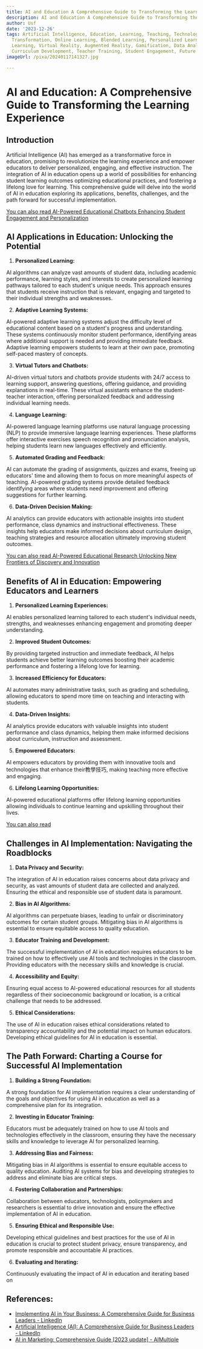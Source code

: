 ```yaml
---
title: AI and Education A Comprehensive Guide to Transforming the Learning Experience
description: AI and Education A Comprehensive Guide to Transforming the Learning Experience
author: Usf
date: '2023-12-26'
tags: Artificial Intelligence, Education, Learning, Teaching, Technology, Innovation,
  Transformation, Online Learning, Blended Learning, Personalized Learning, Adaptive
  Learning, Virtual Reality, Augmented Reality, Gamification, Data Analytics, Assessment,
  Curriculum Development, Teacher Training, Student Engagement, Future of Education
imageUrl: /pixa/20240117141327.jpg

---
```

# **AI and Education: A Comprehensive Guide to  Transforming the Learning Experience**

## **Introduction**

Artificial Intelligence (AI) has emerged as a transformative force in education, promising to revolutionize the  learning experience and empower educators  to deliver  personalized, engaging, and effective instruction. The integration of AI in education opens up a world of possibilities for enhancing student  learning  outcomes optimizing educational practices, and fostering a  lifelong  love for  learning. This comprehensive guide will delve into  the world of AI in education exploring its applications, benefits, challenges, and the path forward for successful implementation.

[You can also read AI-Powered Educational Chatbots Enhancing Student Engagement and Personalization](AI-Powered%20Educational%20Chatbots%20Enhancing%20Student%20Engagement%20and%20Personalization)


## **AI  Applications in  Education: Unlocking the Potential**

1. **Personalized Learning:**

AI algorithms can analyze vast amounts of student data, including academic performance, learning styles, and interests to create  personalized learning  pathways tailored  to each student's unique  needs. This approach ensures that students receive instruction that  is relevant, engaging and targeted to their individual strengths and weaknesses.

2. **Adaptive Learning Systems:**

AI-powered  adaptive learning systems adjust  the difficulty level of educational content based on a student's progress and understanding. These systems continuously monitor student performance, identifying areas where additional support is needed and providing  immediate  feedback. Adaptive learning  empowers students to learn at their own pace, promoting self-paced mastery of concepts.

3. **Virtual Tutors and  Chatbots:**

AI-driven virtual tutors and chatbots provide students with 24/7 access to learning support, answering questions, offering guidance, and providing explanations in real-time. These virtual assistants enhance the student-teacher interaction, offering personalized feedback and addressing individual  learning needs.

4. **Language Learning:**

AI-powered language learning platforms use natural  language processing  (NLP) to  provide immersive language learning experiences. These platforms offer interactive exercises speech recognition and pronunciation analysis, helping students learn new languages  effectively and efficiently.

5. **Automated Grading and Feedback:**

AI can automate the grading of assignments, quizzes and exams,  freeing up educators' time and allowing them to focus on more meaningful aspects of teaching. AI-powered  grading systems provide detailed feedback identifying areas  where students need improvement and  offering suggestions for further learning.

6. **Data-Driven  Decision Making:**

AI analytics can provide educators with actionable  insights into student performance, class dynamics and instructional effectiveness.  These insights help educators make informed decisions about  curriculum design, teaching strategies and resource allocation ultimately improving student outcomes.

[You can also read AI-Powered Educational Research Unlocking New Frontiers of Discovery and Innovation](AI-Powered%20Educational%20Research%20Unlocking%20New%20Frontiers%20of%20Discovery%20and%20Innovation)


## **Benefits of  AI in Education: Empowering Educators and Learners**

1. **Personalized Learning Experiences:**

AI enables  personalized  learning tailored to  each student's individual needs, strengths, and weaknesses enhancing engagement and promoting deeper  understanding.

2. **Improved Student Outcomes:**

By providing targeted instruction and immediate feedback, AI helps students achieve better learning outcomes boosting their academic performance and fostering a lifelong love for learning.

3. **Increased Efficiency  for Educators:**

AI automates many administrative tasks, such as grading and scheduling, allowing educators  to  spend more time on teaching and interacting with students.

4. **Data-Driven Insights:**

AI analytics provide educators with valuable insights into  student  performance and class dynamics, helping them  make informed decisions about curriculum, instruction and assessment.

5. **Empowered Educators:**

AI empowers educators by providing them with innovative tools and technologies that enhance their教學技巧, making teaching more  effective and engaging.

6. **Lifelong Learning Opportunities:**

AI-powered  educational platforms offer lifelong learning opportunities allowing individuals to continue learning and upskilling throughout  their lives.

[You can also read ]()


## **Challenges  in AI Implementation: Navigating  the Roadblocks**

1. **Data Privacy and Security:**

The integration of AI in education  raises concerns about  data privacy and security, as vast  amounts  of student data are collected and analyzed. Ensuring  the ethical and responsible use  of student data is paramount.

2. **Bias in AI  Algorithms:**

AI algorithms can perpetuate  biases, leading  to unfair or discriminatory outcomes for certain student groups. Mitigating bias in  AI algorithms is essential to ensure equitable access to quality education.

3. **Educator  Training and Development:**

The successful implementation of AI  in education requires educators to be trained on how to effectively use AI tools and technologies in the classroom. Providing educators with the necessary  skills and knowledge is crucial.

4. **Accessibility and Equity:**

Ensuring equal access to AI-powered educational resources for all students regardless of their socioeconomic background or location, is a critical challenge that needs to be addressed.

5. **Ethical Considerations:**

The  use of AI in education raises ethical considerations related to transparency accountability and the potential impact on human educators. Developing  ethical guidelines for AI in education is  essential.

## **The Path Forward: Charting  a Course for Successful AI Implementation**

1. **Building a Strong Foundation:**

A strong foundation for AI implementation requires a clear understanding of the goals  and objectives for using AI in education as well as a comprehensive plan for its integration.

2. **Investing  in Educator Training:**

Educators must be  adequately trained on how to use  AI tools and technologies effectively in  the classroom, ensuring  they have the necessary skills and  knowledge to leverage AI for personalized learning.

3. **Addressing Bias and Fairness:**

Mitigating bias in AI algorithms is essential to ensure equitable access to quality education. Auditing AI systems for bias and developing strategies to address and eliminate  bias are critical steps.

4. **Fostering Collaboration and Partnerships:**

Collaboration between educators, technologists, policymakers and researchers is essential to drive innovation and ensure the effective implementation  of AI  in education.

5. **Ensuring Ethical and Responsible  Use:**

Developing ethical guidelines and best practices for the use of AI in education  is  crucial to protect student privacy, ensure transparency, and promote  responsible and accountable AI practices.

6.  **Evaluating and Iterating:**

Continuously  evaluating the  impact of AI in education and iterating  based on

## References:
- [Implementing AI in Your Business: A Comprehensive Guide for Business Leaders - LinkedIn](https://www.linkedin.com/pulse/implementing-ai-your-business-comprehensive-guide-leaders-klaunch-wihoc?trk=article-ssr-frontend-pulse_more-articles_related-content-card)
- [Artificial Intelligence (AI): A Comprehensive Guide for Business Leaders - LinkedIn](https://www.linkedin.com/pulse/artificial-intelligence-ai-comprehensive-guide-kamal)
- [AI in Marketing: Comprehensive Guide [2023 update] - AIMultiple](https://research.aimultiple.com/marketing-ai/)
